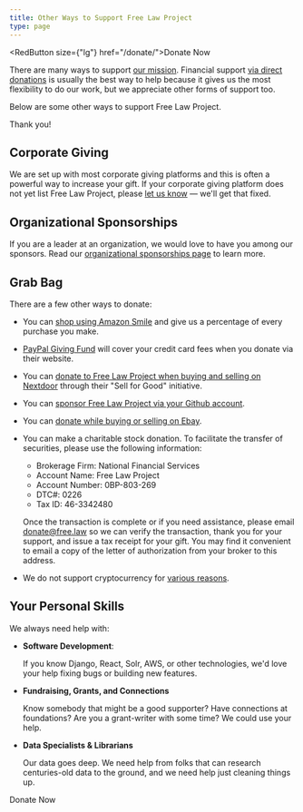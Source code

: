 ```yaml
---
title: Other Ways to Support Free Law Project
type: page
---
```


<RightInfoBox><RedButton size={"lg"} href="/donate/">Donate Now</RedButton></RightInfoBox>

There are many ways to support [our mission][m]. Financial support [via direct donations][donate] is usually the best way to help because it gives us the most flexibility to do our work, but we appreciate other forms of support too.

Below are some other ways to support Free Law Project.

Thank you!


## Corporate Giving

We are set up with most corporate giving platforms and this is often a powerful way to increase your gift. If your corporate giving platform does not yet list Free Law Project, please [let us know][c] — we'll get that fixed.


## Organizational Sponsorships

If you are a leader at an organization, we would love to have you among our sponsors. Read our [organizational sponsorships page][orgs] to learn more.


## Grab Bag

There are a few other ways to donate:

 - You can [shop using Amazon Smile](https://smile.amazon.com/ch/46-3342480) and give us a percentage of every purchase you make.

 - [PayPal Giving Fund](https://www.paypal.com/us/fundraiser/charity/1686269) will cover your credit card fees when you donate via their website.

 - You can [donate to Free Law Project when buying and selling on Nextdoor](https://help.nextdoor.com/s/article/About-Sell-for-Good) through their "Sell for Good" initiative.

 - You can [sponsor Free Law Project via your Github account](https://github.com/sponsors/freelawproject).

 - You can [donate while buying or selling on Ebay](https://charity.ebay.com/).

 - You can make a charitable stock donation. To facilitate the transfer of securities, please use the following information:

   - Brokerage Firm: National Financial Services
   - Account Name: Free Law Project
   - Account Number: 0BP-803-269
   - DTC#: 0226
   - Tax ID: 46-3342480

    Once the transaction is complete or if you need assistance, please email donate@free.law so we can verify the transaction, thank you for your support, and issue a tax receipt for your gift. You may find it convenient to email a copy of the letter of authorization from your broker to this address.


 - We do not support cryptocurrency for [various reasons](https://twitter.com/FreeLawProject/status/1391915662004547588).


## Your Personal Skills

We always need help with:

 - **Software Development**:

    If you know Django, React, Solr, AWS, or other technologies, we'd love your help fixing bugs or building new features.

 - **Fundraising, Grants, and Connections**

    Know somebody that might be a good supporter? Have connections at foundations? Are you a grant-writer with some time? We could use your help.

 - **Data Specialists & Librarians**

    Our data goes deep. We need help from folks that can research centuries-old data to the ground, and we need help just cleaning things up.

<div className={"text-center mt-12"}>
  <RedButton size={"lg"} href="/donate/">Donate Now</RedButton>
</div>

[orgs]: /become-a-sponsor/
[m]: /mission/
[donate]: /donate/
[c]: /contact/